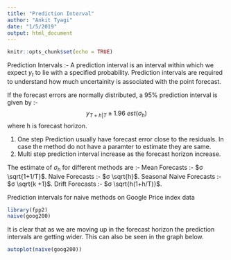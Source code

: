 ```yaml
---
title: "Prediction Interval"
author: "Ankit Tyagi"
date: "1/5/2019"
output: html_document
---
```


```r
knitr::opts_chunk$set(echo = TRUE)
```

Prediction Intervals :-
A prediction interval is an interval within which we expect $y_t$ to lie with a specified probability. Prediction intervals are required to understand how much uncertainity is associated with the point forecast.

If the forecast errors are normally distributed, a 95% prediction interval is given by :-
$$y_{T+h|T} \pm 1.96\ est(σ_{h})$$
where h is forecast horizon.

1. One step Prediction usually have forecast error close to the residuals. In case the method do not have a paramter to estimate they are same.
2. Multi step prediction interval increase as the forecast horizon increase.

The estimate of $σ_{h}$ for different methods are :-
Mean Forecasts :- $σ \sqrt{1+1/T}$.
Naive Forecasts :- $σ \sqrt{h}$.
Seasonal Naive Forecasts :- $σ \sqrt{k +1}$.
Drift Forecasts :- $σ \sqrt{h(1+h/T)}$.

Prediction intervals for naive methods on Google Price index data
```r
library(fpp2)
naive(goog200)
```

It is clear that as we are moving up in the forecast horizon the prediction intervals are getting wider. This can also be seen in the graph below.
```r
autoplot(naive(goog200))
```

